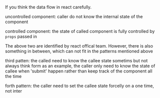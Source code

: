If you think the data flow in react carefully.

uncontrolled component:
caller do not know the internal state of the component

controlled component:
the state of called component is fully controlled by `props` passed in 

The above two are identified by react offical team. However, there is also something 
in between, which can not fit in the patterns mentioned above

third patten: the called need to know the callee state sometims but not always
think form as an example, the caller only need to know the state of callee when 'submit'
happen rather than keep track of the component all the time

forth pattern: the caller need to set the callee state forcelly on a one time, not inter
